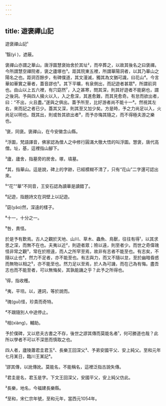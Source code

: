 ```yaml
---
---
---
```

title: 遊褒禪山記
---




遊褒禪山記¹

¹翳(yì )，遮蔽。

褒禪山亦謂之華山。唐浮圖慧褒始舍於其址²，而卒葬之，以故其後名之曰褒禪。今所謂慧空禪院者，褒之廬塚也³。距其院東五裡，所謂華陽洞者，以其乃華山之陽名之也。距洞百餘步，有碑僕道，其文漫滅，獨其為文猶可識，曰花山⁴。今言華如華實之華者，蓋音謬也⁵。其下平曠，有泉側出，而記遊者甚眾⁶，所謂前洞也。由山以上五六裡，有穴窈然⁷，入之甚寒，問其深，則其好遊者不能窮也，謂之後洞。予與四人擁火以入，入之愈深，其進愈難，而其見愈奇。有怠而欲出者，曰：“不出，火且盡。”遂與之俱出。蓋予所至，比好游者尚不能十一⁸。然視其左右，來而記之者已少。蓋其又深，則其至又加少矣。方是時，予之力尚足以入，火尚足以明也。既其出，則或咎其欲出者⁹，而予亦悔其隨之，而不得極夫游之樂也。

¹褒，同褒。褒禪山，在今安徽含山縣。

²浮圖，梵語譯音，佛家認為僧人之中修行圓滿大徹大悟的叫浮圖。慧褒，唐代高僧。址，基，這裡指山腳下。

³廬，廬舍，指墓旁的房舍。塚，墳墓。

⁴其，指華山。這是說，碑上的字跡，已經模糊不清了，只有“花山”二字還可認出來。

⁵“花”“華”不同音，王安石認為讀華是讀錯了。

⁶記遊，指題詩文在洞壁上以記遊。

⁷窈(yǎo)然，深遠的樣子。

⁸十一，十分之一。

⁹咎，責怪。

於是予有歎焉。古人之觀於天地、山川、草木、蟲魚、鳥獸，往往有得¹，以其求思之深，而無不在也。夫夷以近²，則遊者眾；險以遠，則至者少。而世之奇偉瑰怪非常之觀³，常在於險遠，而人之所罕至焉，故非有志者不能至也。有志矣，不隨以止也⁴，然力不足者，亦不能至也。有志與力，而又不隨以怠，至於幽暗昏惑而無物以相之⁵，亦不能至也。然力足以至焉，於人為可譏，而在己為有悔。盡吾志也而不能至者，可以無悔矣，其孰能譏之乎？此予之所得也。

¹得，指收穫。

²夷，平坦。以，連詞，等於說而。

³瑰(guī)怪，珍貴而奇特。

⁴不跟隨別人中途停止。

⁵相(xiàng)，輔助。

予於僕碑，又以悲夫古書之不存，後世之謬其傳而莫能名者¹，何可勝道也哉？此所以學者不可以不深思而慎取之也。

四人者，廬陵蕭君圭君玉²、長樂王回深父³、予弟安國平父、安上純父。至和元年七月某日，臨川王某記⁴。

¹謬其傳，以訛傳訛。莫能名，不能稱名，這裡泛指古說失傳。

²君圭是名，君玉是字。下文王回深父，安國平父，安上純父仿此。

³長樂，地名，今福建長樂縣。

⁴至和，宋仁宗年號，至和元年，當西元1054年。
